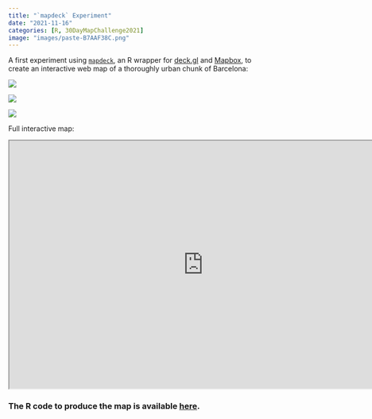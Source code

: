 ```yaml
---
title: "`mapdeck` Experiment"
date: "2021-11-16"
categories: [R, 30DayMapChallenge2021]
image: "images/paste-B7AAF38C.png"
---
```


A first experiment using [`mapdeck`](https://symbolixau.github.io/mapdeck/index.html), an R wrapper for [deck.gl](https://deck.gl) and [Mapbox](https://www.mapbox.com/), to create an interactive web map of a thoroughly urban chunk of Barcelona:

![](images/paste-307E0D0C.png)

![](images/paste-B7AAF38C.png)

![](images/paste-BA071FA6.png)

Full interactive map:

```{=html}
<iframe width="780" height="500" src="https://matthewlaw.xyz/mapdeck-experiment/" title="`mapdeck` Experiment"></iframe>
```
### The R code to produce the map is available [here](https://github.com/matthew-law/30DayMapChallenge2021/blob/main/urban/mapdeck.R).
